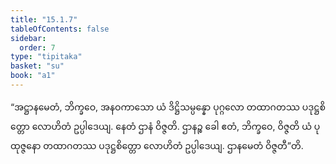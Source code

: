 ```yaml
---
title: "15.1.7"
tableOfContents: false
sidebar:
  order: 7
type: "tipitaka"
basket: "su"
book: "a1"
---
```



<DynamicBreadcrumb />

<Division number="274" book="a1" e="ch" v="15" p="29">

<Paragraph number="364" book="a1">
“အဋ္ဌာနမေတံ, ဘိက္ခဝေ, အနဝကာသော ယံ ဒိဋ္ဌိသမ္ပန္နော ပုဂ္ဂလော တထာဂတဿ ပဒုဋ္ဌစိတ္တော လောဟိတံ ဥပ္ပါဒေယျ. နေတံ ဌာနံ ဝိဇ္ဇတိ. ဌာနဉ္စ ခေါ ဧတံ, ဘိက္ခဝေ, ဝိဇ္ဇတိ ယံ ပုထုဇ္ဇနော တထာဂတဿ ပဒုဋ္ဌစိတ္တော လောဟိတံ ဥပ္ပါဒေယျ. ဌာနမေတံ ဝိဇ္ဇတီ”တိ.
</Paragraph>
</Division>